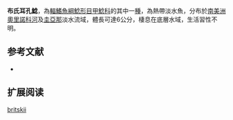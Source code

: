 {{Speciesbox
| name = 布氏耳孔鯰
| image = 
| image_width = 250px
| image_caption = 
| status = NE
| status_system = IUCN3.1
| genus = Parotocinclus
| species = britskii
| authority = [[Boeseman|Boeseman]], 1974
| synonyms = 
}}

'''布氏耳孔鯰'''，為[[輻鰭魚綱|輻鰭魚綱]][[鯰形目|鯰形目]][[甲鯰科|甲鯰科]]的其中一[[種|種]]，為熱帶淡水魚，分布於[[南美洲|南美洲]][[奧里諾科河|奧里諾科河]]及[[圭亞那|圭亞那]]淡水流域，體長可達6公分，棲息在底層水域，生活習性不明。

==参考文献==
*{{FishBase_species|genus=Parotocinclus|species=britskii|year=2014|month=12}}

== 扩展阅读 ==
{{refbegin}}
{{wikispecies-inline|Parotocinclus britskii|布氏耳孔鯰}}
{{refend}}
{{Taxonbar|from=Q5543727}}

[[Category:耳孔鯰屬|britskii]]